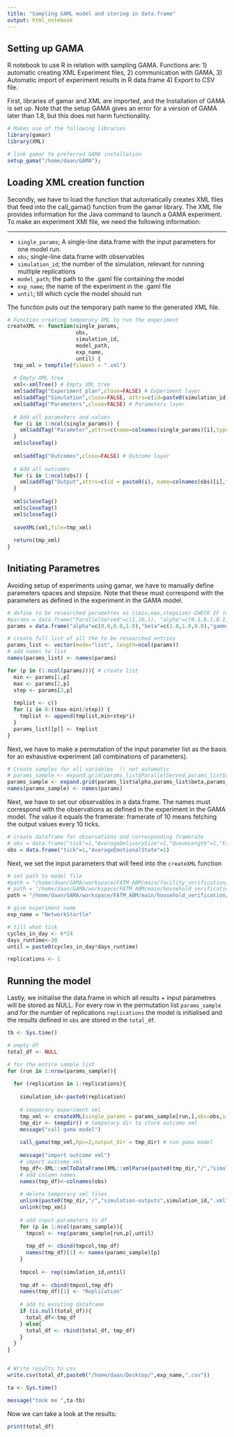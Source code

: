 ```yaml
---
title: "Sampling GAML model and storing in data.frame"
output: html_notebook
---
```

## Setting up GAMA 

R notebook to use R in relation with sampling GAMA. Functions are: 1) automatic creating XML Experiment files, 2) communication with GAMA, 3) Automatic import of experiment results in R data.frame 4) Export to CSV file. 

First, libraries of gamar and XML are imported, and the Installation of GAMA is set up. Note that the setup GAMA gives an error for a version of GAMA later than 1.8, but this does not harm functionality. 

```r
# Makes use of the following libraries
library(gamar)
library(XML)

# link gamar to preferred GAMA installation
setup_gama("/home/daan/GAMA");
```

## Loading XML creation function
Secondly, we have to load the function that automatically creates XML files that feed into the call_gama() function from the gamar library. The XML file provides information for the Java command to launch a GAMA experiment. To make an experiment XMl file, we need the following information: 

---
* `single_params`; A single-line data.frame with the input parameters for one model run. 
* `obs`; single-line data.frame with observables
* `simulation_id`; the number of the simulation, relevant for running multiple replications
* `model_path`; the path to the .gaml file containing the model
* `exp_name`; the name of the experiment in the .gaml file
* `until`; till which cycle the model should run

The function puts out the temporary path name to the generated XML file. 


```r
# Function creating temporary XML to run the experiment 
createXML <- function(single_params,
                      obs,
                      simulation_id,
                      model_path,
                      exp_name,
                      until) {
  tmp_xml = tempfile(fileext = ".xml")
  
  # Empty XML tree
  xml<-xmlTree() # Empty XML tree
  xml$addTag("Experiment_plan",close=FALSE) # Experiment layer
  xml$addTag("Simulation",close=FALSE, attrs=c(id=paste0(simulation_id), sourcePath=paste0(model_path), finalStep=paste0(until),experiment=paste0(exp_name))) # Simulation layer
  xml$addTag("Parameters",close=FALSE) # Parameters layer
  
  # Add all paramaters and values 
  for (i in 1:ncol(single_params)) {
    xml$addTag("Parameter",attrs=c(name=colnames(single_params)[i],type="FLOAT",value=single_params[1,i]))
  }
  xml$closeTag()
  
  xml$addTag("Outcomes",close=FALSE) # Outcome layer
  
  # Add all outcomes
  for (i in 1:ncol(obs)) {
    xml$addTag("Output",attrs=c(id = paste0(i), name=colnames(obs)[i],framerate=obs[1,i]))
  }
  
  xml$closeTag()
  xml$closeTag()
  xml$closeTag()
  
  saveXML(xml,file=tmp_xml)
  
  return(tmp_xml)
}
```

## Initiating Parametres
Avoiding setup of experiments using gamar, we have to manually define parameters spaces and stepsize. Note that these must correspond with the parameters as defined in the experiment in the GAMA model. 

```r
# define to be researched parametres as c(min,max,stepsize) CHECK IF (max-min)%stepsize == 0 !
#params = data.frame("ParallelServed"=c(1,10,1), "alpha"=c(0.1,0.1,0.1),"beta"=c(1.0,1.0,0.1),"gamma"=c(1.0,30.0,1.0))
params = data.frame("alpha"=c(0.0,0.0,1.0),"beta"=c(1.0,1.0,0.8),"gamma"=c(5.0,5.0,1.0))

# create full list of all the to be researched entries 
params_list <- vector(mode="list", length=ncol(params))
# add names to list
names(params_list) <- names(params)

for (p in (1:ncol(params))){ # create list
  min <- params[1,p]
  max <- params[2,p]
  step <- params[3,p]
  
  tmplist <- c()
  for (i in 0:((max-min)/step)) {
    tmplist <- append(tmplist,min+step*i)
  }
  params_list[[p]] <- tmplist
} 

```

Next, we have to make a permutation of the input parameter list as the basis for an exhaustive experiment (all combinations of parameters). 

```r
# Create samples for all variables  !! not automatic 
# params_sample <- expand.grid(params_list$ParallelServed,params_list$alpha,params_list$beta,params_list$gamma)
params_sample <- expand.grid(params_list$alpha,params_list$beta,params_list$gamma)
names(params_sample) <- names(params)
```

Next, we have to set our observables in a data.frame. The names must correspond with the observations as defined in the experiment in the GAMA model. The value it equals the framerate: framerate of 10 means fetching the output values every 10 ticks. 

```r
# create dataframe for observations and corresponding framerate 
# obs = data.frame("tick"=1,"AverageDeliverySize"=1,"QueueLength"=1,"FacilityStorage"=1)
obs = data.frame("tick"=1,"AverageEmotionalState"=1)
```

Next, we set the input parameters that will feed into the `createXML` function

```r
# set path to model file 
#path = "/home/daan/GAMA/workspace/FATM_ABM/main/facility_verification/facilities_test.gaml"
# path = "/home/daan/GAMA/workspace/FATM_ABM/main/household_verification/household_test.gaml"
path = "/home/daan/GAMA/workspace/FATM_ABM/main/household_verification/network_test.gaml"

# give experiment name 
exp_name = "NetworkStartle"

# till what tick 
cycles_in_day <- 6*24
days_runtime<-30
until = paste0(cycles_in_day*days_runtime)

replications <- 1

```


## Running the model

Lastly, we initialise the data.frame in which all results + input parametres will be stored as NULL. For every row in the permutation list `params_sample` and for the number of replications `replications` the model is initialised and the results defined in `obs` are stored in the `total_df`. 

```r
tb <- Sys.time()

# empty df 
total_df <- NULL

# for the entire sample list 
for (run in 1:nrow(params_sample)){
  
  for (replication in 1:replications){
    
    simulation_id<-paste0(replication)
    
    # temporary experiment xml
    tmp_xml <- createXML(single_params = params_sample[run,],obs=obs,simulation_id = simulation_id,model_path = path,exp_name =   exp_name,until=until)
    tmp_dir <- tempdir() # temporary dir to store outcome xml
    message("call gama model")
  
    call_gama(tmp_xml,hpc=2,output_dir = tmp_dir) # run gama model
    
    message("import outcome xml")
    # import outcome xml 
    tmp_df<-XML::xmlToDataFrame(XML::xmlParse(paste0(tmp_dir,"/","simulation-outputs",simulation_id,".xml")), stringsAsFactors = FALSE)
    # add column names
    names(tmp_df)<-colnames(obs)
    
    # delete temporary xml files
    unlink(paste0(tmp_dir,"/","simulation-outputs",simulation_id,".xml"))
    unlink(tmp_xml)
    
    # add input parameters to df
    for (p in 1:ncol(params_sample)){
      tmpcol <- rep(params_sample[run,p],until)
      
      tmp_df <- cbind(tmpcol,tmp_df)
      names(tmp_df)[1] <- names(params_sample)[p]
    }
    
    tmpcol <- rep(simulation_id,until)
    
    tmp_df <- cbind(tmpcol,tmp_df)
    names(tmp_df)[1] <- "Replication"
  
    # add to existing dataframe 
    if (is.null(total_df)){
      total_df<-tmp_df
    } else{
      total_df <- rbind(total_df, tmp_df)
    }
  }
}


# Write results to csv
write.csv(total_df,paste0("/home/daan/Desktop/",exp_name,".csv"))

ta <- Sys.time()

message("took me ",ta-tb)
```

Now we can take a look at the results:

```r
print(total_df)
```


